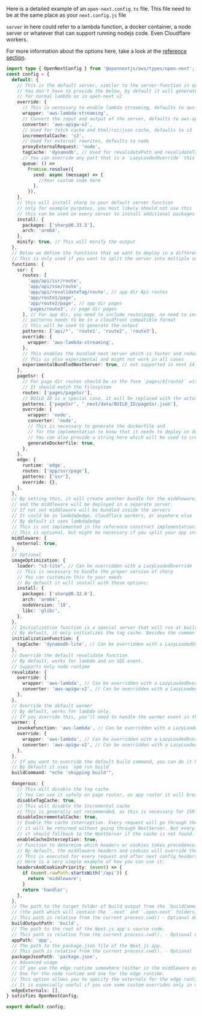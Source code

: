 Here is a detailed example of an `open-next.config.ts` file. This file need to be at the same place as your `next.config.js` file

`server` in here could refer to a lambda function, a docker container, a node server or whatever that can support running nodejs code. Even Cloudflare workers.

For more information about the options here, take a look at the [reference section](/aws/config/reference).

```ts
import type { OpenNextConfig } from '@opennextjs/aws/types/open-next';
const config = {
  default: {
    // This is the default server, similar to the server-function in open-next v2
    // You don't have to provide the below, by default it will generate an output
    // for normal lambda as in open-next v2
    override: {
      // This is necessary to enable lambda streaming, defaults to aws-lambda
      wrapper: 'aws-lambda-streaming',
      // Convert the input and output of the server, defaults to aws-apigw-v2
      converter: 'aws-apigw-v2',
      // Used for fetch cache and html/rsc/json cache, defaults to s3
      incrementalCache: 's3',
      // Used for external rewrites, defaults to node
      proxyExternalRequest: 'node',
      tagCache: 'dynamodb', // Used for revalidatePath and revalidateTag, defaults to dynamodb
      // You can override any part that is a `LazyLoadedOverride` this way
      queue: () =>
        Promise.resolve({
          send: async (message) => {
            //Your custom code here
          },
        }),
    },
    // this will install sharp to your default server function
    // only for example purposes, you most likely should not use this
    // this can be used on every server to install additional packages
    install: {
      packages: ['sharp@0.33.5'],
      arch: 'arm64',
    },
    minify: true, // This will minify the output
  },
  // Below we define the functions that we want to deploy in a different server
  // This is only used if you want to split the server into multiple servers
  functions: {
    ssr: {
      routes: [
        'app/api/isr/route',
        'app/api/sse/route',
        'app/api/revalidateTag/route', // app dir Api routes
        'app/route1/page',
        'app/route2/page', // app dir pages
        'pages/route3', // page dir pages
      ], // For app dir, you need to include route|page, no need to include layout or loading
      // patterns needs to be in a cloudfront compatible format
      // this will be used to generate the output
      patterns: ['api/*', 'route1', 'route2', 'route3'],
      override: {
        wrapper: 'aws-lambda-streaming',
      },
      // This enables the bundled next server which is faster and reduce the size of the server
      // This is also experimental and might not work in all cases
      experimentalBundledNextServer: true, // not supported in next 14.2+
    },
    pageSsr: {
      // For page dir routes should be in the form `pages/${route}` without the extension
      // It should match the filesystem
      routes: ['pages/pageSsr'],
      // BUILD_ID is a special case, it will be replaced with the actual build id
      patterns: ['pageSsr', '_next/data/BUILD_ID/pageSsr.json'],
      override: {
        wrapper: 'node',
        converter: 'node',
        // This is necessary to generate the dockerfile and 
        // for the implementation to know that it needs to deploy on docker
        // You can also provide a string here which will be used to create the dockerfile
        generateDockerfile: true,
      },
    },
    edge: {
      runtime: 'edge',
      routes: ['app/ssr/page'],
      patterns: ['ssr'],
      override: {},
    },
  },
  // By setting this, it will create another bundle for the middleware,
  // and the middleware will be deployed in a separate server.
  // If not set middleware will be bundled inside the servers
  // It could be in lambda@edge, cloudflare workers, or anywhere else
  // By default it uses lambda@edge
  // This is not implemented in the reference construct implementation.
  // This is optional, but might be necessary if you split your app into multiple servers
  middleware: {
    external: true,
  },
  // Optional
  imageOptimization: {
    loader: "s3-lite", // Can be overridden with a LazyLoadedOverride
    // This is necessary to bundle the proper version of sharp
    // You can customize this to your needs
    // By default it will install with these options:
    install: {
      packages: ['sharp@0.32.6'],
      arch: 'arm64',
      nodeVersion: '18',
      libc: 'glibc',
    },
  },
  // Initialization function is a special server that will run at build time to initialize the cache.
  // By default, it only initializes the tag cache. Besides the common options, you can use the following options:
  initializationFunction: {
    tagCache: 'dynamodb-lite', // Can be overridden with a LazyLoadedOverride
  },
  // Override the default revalidate function
  // By default, works for lambda and on SQS event.
  // Supports only node runtime
  revalidate: {
    override: {
      wrapper: 'aws-lambda', // Can be overridden with a LazyLoadedOverride
      converter: 'aws-apigw-v2', // Can be overridden with a LazyLoadedOverride
    },
  },
  // Override the default warmer
  // By default, works for lambda only.
  // If you override this, you'll need to handle the warmer event in the wrapper
  warmer: {
    invokeFunction: 'aws-lambda', // Can be overridden with a LazyLoadedOverride
    override: {
      wrapper: 'aws-lambda', // Can be overridden with a LazyLoadedOverride
      converter: 'aws-apigw-v2', // Can be overridden with a LazyLoadedOverride
    },
  },
  // If you want to override the default build command, you can do it here
  // By default it uses `npm run build`
  buildCommand: "echo 'skipping build'",

  dangerous: {
    // This will disable the tag cache
    // You can use it safely on page router, on app router it will break revalidateTag and revalidatePath
    disableTagCache: true,
    // This will disable the incremental cache
    // This is generally not recommended, as this is necessary for ISR AND SSG routes as well as the fetch cache
    disableIncrementalCache: true,
    // Enable the cache interception. Every request will go through the cache interceptor, if it is found in the cache,
    // it will be returned without going through NextServer. Not every feature is covered by the cache interceptor and
    // it should fallback to the NextServer if the cache is not found.
    enableCacheInterception: true,
    // Function to determine which headers or cookies takes precedence.
    // By default, the middleware headers and cookies will override the handler headers and cookies.
    // This is executed for every request and after next config headers and middleware has executed.
    // Here is a very simple example of how you can use it:
    headersAndCookiesPriority: (event) => {
      if (event.rawPath.startsWith('/api')) {
        return 'middleware';
      }
      return 'handler';
    },
  },
  // The path to the target folder of build output from the `buildCommand` option 
  // (the path which will contain the `.next` and `.open-next` folders).
  // This path is relative from the current process.cwd() - Optional defaults to "."
  buildOutputPath: 'build',
  // The path to the root of the Next.js app's source code.
  // This path is relative from the current process.cwd(). - Optional defaults to "."
  appPath: 'app',
  // The path to the package.json file of the Next.js app. 
  // This path is relative from the current process.cwd(). - Optional
  packageJsonPath: 'package.json',
  // Advanced usage
  // If you use the edge runtime somewhere (either in the middleware or in the functions), we compile 2 versions of the open-next.config.ts file.
  // One for the node runtime and one for the edge runtime.
  // This option allows you to specify the externals for the edge runtime used in esbuild for the compilation of open-next.config.ts
  // It is especially useful if you use some custom overrides only in node
  edgeExternals: [],
} satisfies OpenNextConfig;

export default config;
```